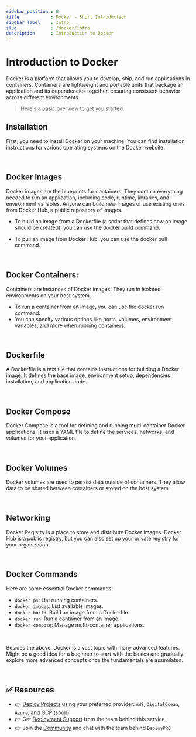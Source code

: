 ```yaml
---
sidebar_position : 0
title            : Docker - Short Introduction 
sidebar_label    : Intro
slug             : /docker/intro
description      : Introduction to Docker
---
```


# Introduction to Docker

Docker is a platform that allows you to develop, ship, and run applications in containers.
Containers are lightweight and portable units that package an application and its dependencies together, ensuring consistent behavior across different environments. 

> Here's a basic overview to get you started:

## Installation

First, you need to install Docker on your machine. You can find installation instructions for various operating systems on the Docker website.

<br />

## Docker Images

Docker images are the blueprints for containers. They contain everything needed to run an application, including code, runtime, libraries, and environment variables. 
Anyone can build new images or use existing ones from Docker Hub, a public repository of images.

- To build an image from a Dockerfile (a script that defines how an image should be created), you can use the docker build command.

- To pull an image from Docker Hub, you can use the docker pull command.

<br />

## Docker Containers:

Containers are instances of Docker images. They run in isolated environments on your host system.

- To run a container from an image, you can use the docker run command.
- You can specify various options like ports, volumes, environment variables, and more when running containers.

<br />

## Dockerfile

A Dockerfile is a text file that contains instructions for building a Docker image. 
It defines the base image, environment setup, dependencies installation, and application code.

<br />

## Docker Compose

Docker Compose is a tool for defining and running multi-container Docker applications. It uses a YAML file to define the services, networks, and volumes for your application.

<br />

## Docker Volumes

Docker volumes are used to persist data outside of containers. They allow data to be shared between containers or stored on the host system.

<br />

## Networking

Docker Registry is a place to store and distribute Docker images. Docker Hub is a public registry, but you can also set up your private registry for your organization.

<br />

## Docker Commands

Here are some essential Docker commands:

- `docker ps`: List running containers.
- `docker images`: List available images.
- `docker build`: Build an image from a Dockerfile.
- `docker run`: Run a container from an image.
- `docker-compose`: Manage multi-container applications.

<br />

Besides the above, Docker is a vast topic with many advanced features. 
Might be a good idea for a beginner to start with the basics and gradually explore more advanced concepts once the fundamentals are assimilated.

<br />

## ✅ Resources

- 👉 [Deploy Projects](https://deploypro.dev/) using your preferred provider: `AWS`, `DigitalOcean`, `Azure`, and GCP (soon)
- 👉 Get [Deployment Support](https://deploypro.dev/support/) from the team behind this service
- 👉 Join the [Community](https://discord.gg/qQhjQZhnur) and chat with the team behind `DeployPRO`
